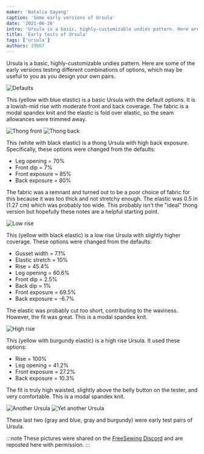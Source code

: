 ```yaml
---
maker: 'Natalia Sayang'
caption: 'Some early versions of Ursula'
date: '2021-06-26'
intro: 'Ursula is a basic, highly-customizable undies pattern. Here are some of the early versions testing different combinations of options, which may be useful to you as you design your own pairs.'
title: 'Early tests of Ursula'
tags: ['ursula']
authors: 19867
---
```


<!-- truncate -->

Ursula is a basic, highly-customizable undies pattern. Here are some of the early versions testing different combinations of options, which may be useful to you as you design your own pairs.

![Defaults](https://posts.freesewing.org/uploads/ursula_test_pairs_ursula1_39e33a7ec8.jpg)

This (yellow with blue elastic) is a basic Ursula with the default options. It is a lowish-mid rise with moderate front and back coverage. The fabric is a modal spandex knit and the elastic is fold over elastic, so the seam allowances were trimmed away.

![Thong front](https://posts.freesewing.org/uploads/ursula_test_pairs_ursula2_2adedd2fd1.jpg)
![Thong back](https://posts.freesewing.org/uploads/ursula_test_pairs_ursula3_4747862e3e.jpg)

This (white with black elastic) is a thong Ursula with high back exposure. Specifically, these options were changed from the defaults:

- Leg opening = 70%
- Front dip = 7%
- Front exposure = 85%
- Back exposure = 80%

The fabric was a remnant and turned out to be a poor choice of fabric for this because it was too thick and not stretchy enough. The elastic was 0.5 in (1.27 cm) which was probably too wide. This probably isn't the "ideal" thong version but hopefully these notes are a helpful starting point.

![Low rise](https://posts.freesewing.org/uploads/ursula_test_pairs_ursula4_1f456a1430.jpg)

This (yellow with black elastic) is a low rise Ursula with slightly higher coverage. These options were changed from the defaults:

- Gusset width = 7.1%
- Elastic stretch = 10%
- Rise = 45.4%
- Leg opening = 60.6%
- Front dip = 2.5%
- Back dip = 1%
- Front exposure = 69.5%
- Back exposure = -6.7%

The elastic was probably cut too short, contributing to the waviness. However, the fit was great. This is a modal spandex knit.

![High rise](https://posts.freesewing.org/uploads/ursula_test_pairs_ursula5_458fcc1b0c.jpg)

This (yellow with burgundy elastic) is a high rise Ursula. It used these options:

- Rise = 100%
- Leg opening = 41.2%
- Front exposure = 27.2%
- Back exposure = 10.3%

The fit is truly high waisted, slightly above the belly button on the tester, and very comfortable. This is a modal spandex knit.

![Another Ursula](https://posts.freesewing.org/uploads/ursula_test_pairs_ursula6_4b570ee428.jpg)
![Yet another Ursula](https://posts.freesewing.org/uploads/ursula_test_pairs_ursula7_42e5238dc4.jpg)

These last two (gray and blue, gray and burgundy) were early test pairs of Ursula.

:::note
These pictures were shared on the [FreeSewing
Discord](https://discord.freesewing.org/) and are reposted here with
permission.
:::
